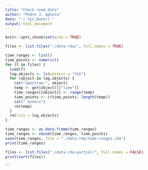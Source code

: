 ```yaml
---
title: "Check read data"
author: "Pedro J. Aphalo"
date: "`r Sys.Date()`"
output: html_document
---
```


```r
knitr::opts_chunk$set(echo = TRUE)
```

```r
files <- list.files("./data-rda/", full.names = TRUE)
```

```r
time_ranges <- list()
time_points <- numeric()
for (f in files) {
  load(f)
  log.objects <- ls(pattern = "tb$")
  for (object in log.objects) {
    cat("spectrum:", object)
    temp <- get(object)[["time"]]
    time_ranges[[object]] <- range(temp)
    time_points <- c(time_points, length(temp))
    cat(" done\n")
    rm(temp)
  }
  rm(list = log.objects)
}

time_ranges <- as.data.frame(time_ranges)
time_ranges <- cbind(time_ranges, time_points)
save(time_ranges, file = "./data-rda/time-ranges.rda")
print(time_ranges)
```

```r
files <- list.files("./data-rda-partial/", full.names = FALSE)
print(sort(files))
```
```


